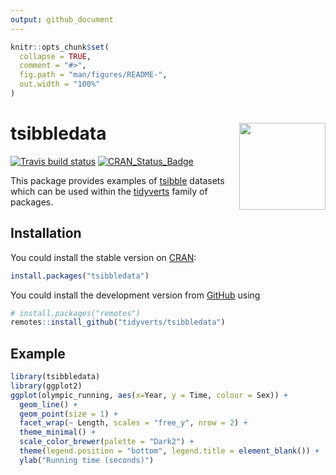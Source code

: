 ```yaml
---
output: github_document
---
```


<!-- README.md is generated from README.Rmd. Please edit that file -->

```r
knitr::opts_chunk$set(
  collapse = TRUE,
  comment = "#>",
  fig.path = "man/figures/README-",
  out.width = "100%"
)
```
# tsibbledata <a href='https://tsibbledata.tidyverts.org'><img src='man/figures/logo.png' align="right" height="138.5" /></a>
[![Travis build status](https://travis-ci.org/tidyverts/tsibbledata.svg?branch=master)](https://travis-ci.org/tidyverts/tsibbledata)
[![CRAN_Status_Badge](http://www.r-pkg.org/badges/version/tsibbledata)](https://cran.r-project.org/package=tsibbledata)

This package provides examples of [tsibble](https://tsibble.tidyverts.org/) datasets which can be used within the [tidyverts](https://tidyverts.org/) family of packages.

## Installation

You could install the stable version on [CRAN](https://cran.r-project.org/package=tsibbledata):

```r
install.packages("tsibbledata")
```

You could install the development version from [GitHub](https://github.com/) using

```r
# install.packages("remotes")
remotes::install_github("tidyverts/tsibbledata")
```

## Example

```r
library(tsibbledata)
library(ggplot2)
ggplot(olympic_running, aes(x=Year, y = Time, colour = Sex)) +
  geom_line() +
  geom_point(size = 1) +
  facet_wrap(~ Length, scales = "free_y", nrow = 2) + 
  theme_minimal() + 
  scale_color_brewer(palette = "Dark2") + 
  theme(legend.position = "bottom", legend.title = element_blank()) +
  ylab("Running time (seconds)")
```

